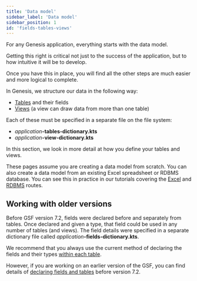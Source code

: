 ```yaml
---
title: 'Data model'
sidebar_label: 'Data model'
sidebar_position: 1
id: 'fields-tables-views'
---
```



For any Genesis application, everything starts with the data model. 

Getting this right is critical not just to the success of the application, but to how intuitive it will be to develop.

Once you have this in place, you will find all the other steps are much easier and more logical to complete.

In Genesis, we structure our data in the following way:

* [Tables](../../../database/fields-tables-views/tables/) and their fields
* [Views](../../../database/fields-tables-views/views/) (a view can draw data from more than one table)

Each of these must be specified in a separate file on the file system:

* _application_**-tables-dictionary.kts**
* _application_**-view-dictionary.kts**

In this section, we look in more detail at how you define your tables and views.

These pages assume you are creating a data model from scratch. You can also create a data model from an existing Excel spreadsheet or RDBMS database. You can see this in practice in our tutorials covering the [Excel](../../../getting-started/server_training/03_ssdt-day3/#exceltogenesis) and [RDBMS](../../../getting-started/server_training/04_ssdt-day4/#dictionarybuilder) routes.

<!-- TODO: Fix Excel and RDBMS tutorial links -->

## Working with older versions
Before GSF version 7.2, fields were declared before and separately from tables. Once declared and given a type, that field could be used in any number of tables (and views). The field details were specified in a separate dictionary file called  _application_**-fields-dictionary.kts**.

We recommend that you always use the current method of declaring the fields and their types [within each table](../../../database/fields-tables-views/tables/).

However, if you are working on an earlier version of the GSF, you can find details of [declaring fields and tables](../../../database/fields-tables-views/fields/) before version 7.2.


